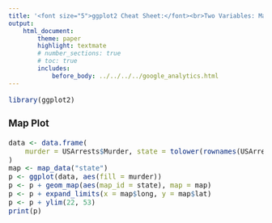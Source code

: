 ```yaml
---
title: '<font size="5">ggplot2 Cheat Sheet:</font><br>Two Variables: Maps'
output:
    html_document:
        theme: paper
        highlight: textmate
        # number_sections: true
        # toc: true
        includes:
            before_body: ../../../../google_analytics.html
---
```


<font size="3"> 

```r
library(ggplot2)
```

### Map Plot
```r
data <- data.frame(
    murder = USArrests$Murder, state = tolower(rownames(USArrests))
)
map <- map_data("state")
p <- ggplot(data, aes(fill = murder))
p <- p + geom_map(aes(map_id = state), map = map)
p <- p + expand_limits(x = map$long, y = map$lat)
p <- p + ylim(22, 53)
print(p)
```

</font>
